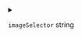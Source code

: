 
<details>
<summary>

`imageSelector`  <span class="config-field-type">string</span> 

</summary>

ImageSelector to select a container

</details>
